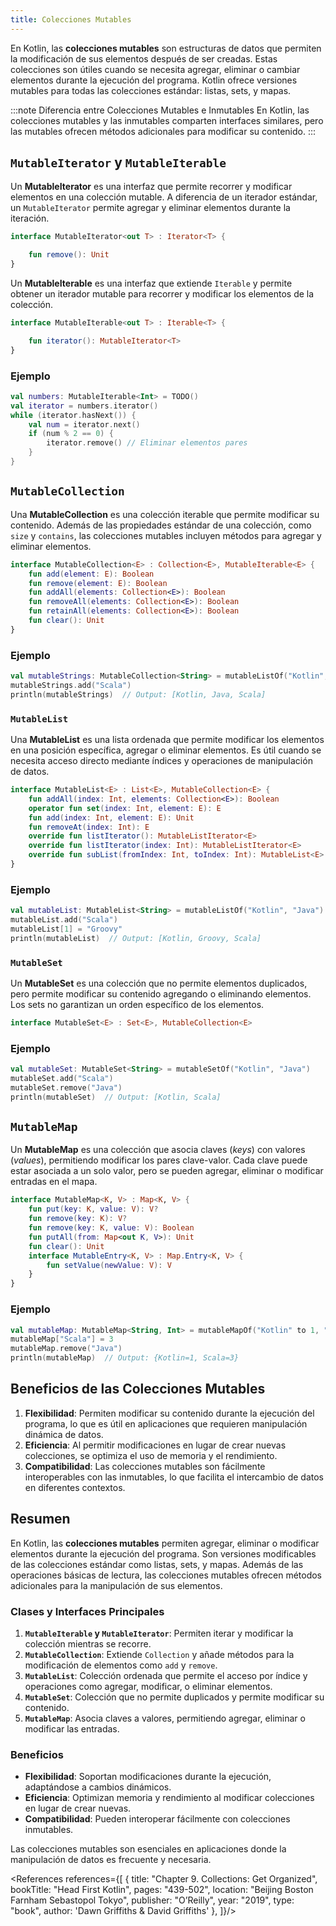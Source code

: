 ```yaml
---
title: Colecciones Mutables
---
```


<ReadingTime />
<GitHubRepoLink repo={"collections-kt"} user={"r8vnhill"} />

En Kotlin, las **colecciones mutables** son estructuras de datos que permiten la modificación de sus elementos después de ser creadas. Estas colecciones son útiles cuando se necesita agregar, eliminar o cambiar elementos durante la ejecución del programa. Kotlin ofrece versiones mutables para todas las colecciones estándar: listas, sets, y mapas.

:::note Diferencia entre Colecciones Mutables e Inmutables
En Kotlin, las colecciones mutables y las inmutables comparten interfaces similares, pero las mutables ofrecen métodos adicionales para modificar su contenido.
:::

## ``MutableIterator`` y ``MutableIterable``

Un **MutableIterator** es una interfaz que permite recorrer y modificar elementos en una colección mutable. A diferencia de un iterador estándar, un `MutableIterator` permite agregar y eliminar elementos durante la iteración.

```kotlin showLineNumbers
interface MutableIterator<out T> : Iterator<T> {

    fun remove(): Unit
}
```

Un **MutableIterable** es una interfaz que extiende `Iterable` y permite obtener un iterador mutable para recorrer y modificar los elementos de la colección.

```kotlin showLineNumbers
interface MutableIterable<out T> : Iterable<T> {

    fun iterator(): MutableIterator<T>
}
```

### Ejemplo

```kotlin showLineNumbers
val numbers: MutableIterable<Int> = TODO()
val iterator = numbers.iterator()
while (iterator.hasNext()) {
    val num = iterator.next()
    if (num % 2 == 0) {
        iterator.remove() // Eliminar elementos pares
    }
}
```

## `MutableCollection`

Una **MutableCollection** es una colección iterable que permite modificar su contenido. Además de las propiedades estándar de una colección, como `size` y `contains`, las colecciones mutables incluyen métodos para agregar y eliminar elementos.

```kotlin showLineNumbers title="MutableCollection.kt simplificado"
interface MutableCollection<E> : Collection<E>, MutableIterable<E> {
    fun add(element: E): Boolean
    fun remove(element: E): Boolean
    fun addAll(elements: Collection<E>): Boolean
    fun removeAll(elements: Collection<E>): Boolean
    fun retainAll(elements: Collection<E>): Boolean
    fun clear(): Unit
}
```

### Ejemplo

```kotlin showLineNumbers
val mutableStrings: MutableCollection<String> = mutableListOf("Kotlin", "Java")
mutableStrings.add("Scala")
println(mutableStrings)  // Output: [Kotlin, Java, Scala]
```

### `MutableList`

Una **MutableList** es una lista ordenada que permite modificar los elementos en una posición específica, agregar o eliminar elementos. Es útil cuando se necesita acceso directo mediante índices y operaciones de manipulación de datos.

```kotlin showLineNumbers title="MutableList.kt simplificado"
interface MutableList<E> : List<E>, MutableCollection<E> {
    fun addAll(index: Int, elements: Collection<E>): Boolean
    operator fun set(index: Int, element: E): E
    fun add(index: Int, element: E): Unit
    fun removeAt(index: Int): E
    override fun listIterator(): MutableListIterator<E>
    override fun listIterator(index: Int): MutableListIterator<E>
    override fun subList(fromIndex: Int, toIndex: Int): MutableList<E>
}
```

### Ejemplo

```kotlin showLineNumbers
val mutableList: MutableList<String> = mutableListOf("Kotlin", "Java")
mutableList.add("Scala")
mutableList[1] = "Groovy"
println(mutableList)  // Output: [Kotlin, Groovy, Scala]
```

### `MutableSet`

Un **MutableSet** es una colección que no permite elementos duplicados, pero permite modificar su contenido agregando o eliminando elementos. Los sets no garantizan un orden específico de los elementos.

```kotlin showLineNumbers title="MutableSet.kt simplificado"
interface MutableSet<E> : Set<E>, MutableCollection<E>
```

### Ejemplo

```kotlin showLineNumbers
val mutableSet: MutableSet<String> = mutableSetOf("Kotlin", "Java")
mutableSet.add("Scala")
mutableSet.remove("Java")
println(mutableSet)  // Output: [Kotlin, Scala]
```

## `MutableMap`

Un **MutableMap** es una colección que asocia claves (*keys*) con valores (*values*), permitiendo modificar los pares clave-valor. Cada clave puede estar asociada a un solo valor, pero se pueden agregar, eliminar o modificar entradas en el mapa.

```kotlin showLineNumbers title="Se omiten
interface MutableMap<K, V> : Map<K, V> {
    fun put(key: K, value: V): V?
    fun remove(key: K): V?
    fun remove(key: K, value: V): Boolean
    fun putAll(from: Map<out K, V>): Unit
    fun clear(): Unit
    interface MutableEntry<K, V> : Map.Entry<K, V> {
        fun setValue(newValue: V): V
    }
}
```

### Ejemplo

```kotlin showLineNumbers
val mutableMap: MutableMap<String, Int> = mutableMapOf("Kotlin" to 1, "Java" to 2)
mutableMap["Scala"] = 3
mutableMap.remove("Java")
println(mutableMap)  // Output: {Kotlin=1, Scala=3}
```

## Beneficios de las Colecciones Mutables

1. **Flexibilidad**: Permiten modificar su contenido durante la ejecución del programa, lo que es útil en aplicaciones que requieren manipulación dinámica de datos.
2. **Eficiencia**: Al permitir modificaciones en lugar de crear nuevas colecciones, se optimiza el uso de memoria y el rendimiento.
3. **Compatibilidad**: Las colecciones mutables son fácilmente interoperables con las inmutables, lo que facilita el intercambio de datos en diferentes contextos.


## Resumen

En Kotlin, las **colecciones mutables** permiten agregar, eliminar o modificar elementos durante la ejecución del programa. Son versiones modificables de las colecciones estándar como listas, sets, y mapas. Además de las operaciones básicas de lectura, las colecciones mutables ofrecen métodos adicionales para la manipulación de sus elementos.

### Clases y Interfaces Principales

1. **`MutableIterable` y `MutableIterator`**: Permiten iterar y modificar la colección mientras se recorre.
2. **`MutableCollection`**: Extiende `Collection` y añade métodos para la modificación de elementos como `add` y `remove`.
3. **`MutableList`**: Colección ordenada que permite el acceso por índice y operaciones como agregar, modificar, o eliminar elementos.
4. **`MutableSet`**: Colección que no permite duplicados y permite modificar su contenido.
5. **`MutableMap`**: Asocia claves a valores, permitiendo agregar, eliminar o modificar las entradas.

### Beneficios

- **Flexibilidad**: Soportan modificaciones durante la ejecución, adaptándose a cambios dinámicos.
- **Eficiencia**: Optimizan memoria y rendimiento al modificar colecciones en lugar de crear nuevas.
- **Compatibilidad**: Pueden interoperar fácilmente con colecciones inmutables.

Las colecciones mutables son esenciales en aplicaciones donde la manipulación de datos es frecuente y necesaria.

<div className="language-card-container">
    <LanguageCard
        logoSrc="https://upload.wikimedia.org/wikipedia/commons/thumb/b/bd/Logo_C_sharp.svg/1200px-Logo_C_sharp.svg.png"
        language="C#"
        link="/collections/types/mutable/csharp"
    />
    <LanguageCard
        logoSrc="https://cdn-icons-png.flaticon.com/512/3984/3984314.png"
        language="Swift"
        link="/collections/types/mutable/swift"
    />
</div>

<References references={[
    {
        title: "Chapter 9. Collections: Get Organized",
        bookTitle: "Head First Kotlin",
        pages: "439-502",
        location: "Beijing Boston Farnham Sebastopol Tokyo",
        publisher: "O’Reilly",
        year: "2019",
        type: "book",
        author: 'Dawn Griffiths & David Griffiths'
    },
]}/>

